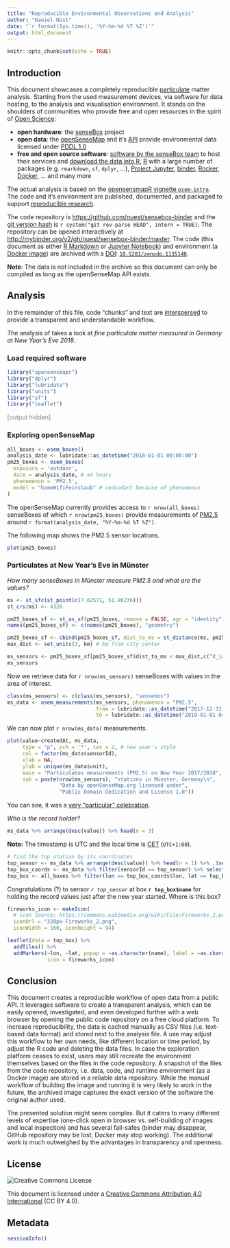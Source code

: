```yaml
---
title: "Reproducible Environmental Observations and Analysis"
author: "Daniel Nüst"
date: "`r format(Sys.time(), '%Y-%m-%d %T %Z')`"
output: html_document
---
```


```r
knitr::opts_chunk$set(echo = TRUE)
```

## Introduction

This document showcases a completely reproducible [particulate](https://en.wikipedia.org/wiki/Particulates) matter analysis.
Starting from the used measurement devices, via software for data hosting, to the analysis and visualisation environment.
It stands on the shoulders of communities who provide free and open resources in the spirit of [Open Science](https://en.wikipedia.org/wiki/Open_science):

- **open hardware**: the [senseBox](https://sensebox.de/en/) project
- **open data**: the [openSenseMap](https://opensensemap.org/) and it's [API](https://api.opensensemap.org/) provide environmental data licensed under [PDDL 1.0](http://opendatacommons.org/licenses/pddl/summary/)
- **free and open source software**: [software by the senseBox team](https://github.com/sensebox/) to host their services and [download the data into R](https://github.com/noerw/opensensmapR), [R](https://jupyter.org/) with a large number of packages (e.g. `rmarkdown`, `sf`, `dplyr`, ...), [Project Jupyter](https://jupyter.org/), [binder](https://mybinder.org/), [Rocker](https://www.rocker-project.org/), [Docker](https://docker.com/), ... and many more

The actual analysis is based on the [opensensmapR vignette `osem-intro`](https://noerw.github.io/opensensmapR/inst/doc/osem-intro.html).
The code and it's environment are published, documented, and packaged to support [reproducible research](https://doi.org/10.1045/january2017-nuest).

The code repository is [https://github.com/nuest/sensebox-binder](https://github.com/nuest/sensebox-binder) and the [git version hash](https://git-scm.com/docs/git-rev-parse) is `r system("git rev-parse HEAD", intern = TRUE)`.
The repository can be opened interactively at [http://mybinder.org/v2/gh/nuest/sensebox-binder/master](http://mybinder.org/v2/gh/nuest/sensebox-binder/master).
The code (this document as either [R Markdown](http://rmarkdown.rstudio.com/) or [Jupyter Notebook](https://nbformat.readthedocs.io/en/latest/)) and environment (a [Docker image](https://docs.docker.com/glossary/?term=image)) are archived with a [DOI](https://www.doi.org/): [`10.5281/zenodo.1135140`](https://doi.org/10.5281/zenodo.1135140).

**Note**: The data is not included in the archive so this document can only be compiled as long as the openSenseMap API exists.

## Analysis

In the remainder of this file, code "chunks" and text are [interspersed](https://en.wikipedia.org/wiki/Literate_programming) to provide a transparent and understandable workflow.

The analysis of takes a look at _fine particulate matter measured in Germany at New Year's Eve 2018_.

### Load required software

```r
library("opensensmapr")
library("dplyr")
library("lubridate")
library("units")
library("sf")
library("leaflet")
```

<span style="color: grey;">[output hidden]</span>

### Exploring openSenseMap

```r
all_boxes <- osem_boxes()
analysis_date <- lubridate::as_datetime("2018-01-01 00:00:00")
pm25_boxes <- osem_boxes(
  exposure = 'outdoor',
  date = analysis_date, # ±4 hours
  phenomenon = 'PM2.5',
  model = "homeWifiFeinstaub" # redundant because of phenomenon
)
```

The openSenseMap currently provides access to `r nrow(all_boxes)` senseBoxes of which `r nrow(pm25_boxes)` provide measurements of [PM2.5](https://www.umweltbundesamt.de/sites/default/files/medien/377/dokumente/infoblatt_feinstaub_pm2_5_en.pdf) around `r format(analysis_date, "%Y-%m-%d %T %Z")`.

The following map shows the PM2.5 sensor locations.

```r
plot(pm25_boxes)
```


### Particulates at New Year's Eve in Münster

_How many senseBoxes in Münster measure PM2.5 and what are the values?_

```r
ms <- st_sfc(st_point(c(7.62571, 51.96236)))
st_crs(ms) <- 4326

pm25_boxes_sf <- st_as_sf(pm25_boxes, remove = FALSE, agr = "identity")
names(pm25_boxes_sf) <- c(names(pm25_boxes), "geometry")

pm25_boxes_sf <- cbind(pm25_boxes_sf, dist_to_ms = st_distance(ms, pm25_boxes_sf))
max_dist <- set_units(3, km) # km from city center

ms_sensors <- pm25_boxes_sf[pm25_boxes_sf$dist_to_ms < max_dist,c("X_id", "name")]
ms_sensors
```

Now we retrieve data for `r nrow(ms_sensors)` senseBoxes with values in the area of interest.

```r
class(ms_sensors) <- c(class(ms_sensors), "sensebox")
ms_data <- osem_measurements(ms_sensors, phenomenon = "PM2.5", 
                             from = lubridate::as_datetime("2017-12-31 20:00:00"),
                             to = lubridate::as_datetime("2018-01-01 04:00:00"))
```

We can now plot `r nrow(ms_data)` measurements.

```r
plot(value~createdAt, ms_data, 
     type = "p", pch = '*', cex = 2, # new year's style
     col = factor(ms_data$sensorId), 
     xlab = NA, 
     ylab = unique(ms_data$unit),
     main = "Particulates measurements (PM2.5) on New Year 2017/2018",
     sub = paste(nrow(ms_sensors), "stations in Münster, Germany\n",
                 "Data by openSenseMap.org licensed under",
                 "Public Domain Dedication and License 1.0"))
```

You can see, it was a [very "particular" celebration](http://www.dw.com/en/new-years-eve-are-fireworks-harming-the-environment/a-41957523).

_Who is the record holder?_

```r
ms_data %>% arrange(desc(value)) %>% head(n = 3)
```

**Note:** The timestamp is UTC and the local time is [CET](https://en.wikipedia.org/wiki/CET) (`UTC+1:00`).

```r
# find the top station by its coordinates
top_sensor <- ms_data %>% arrange(desc(value)) %>% head(n = 1) %>% .$sensorId
top_box_coords <- ms_data %>% filter(sensorId == top_sensor) %>% select("lat", "lon") %>% slice(c(1))
top_box <- all_boxes %>% filter(lon == top_box_coords$lon, lat == top_box_coords$lat)
```

Congratulations (?) to sensor _`r top_sensor`_ at box **`r top_box$name`** for holding the record values just after the new year started.
Where is this box?

```r
fireworks_icon <- makeIcon(
  # icon source: https://commons.wikimedia.org/wiki/File:Fireworks_2.png
  iconUrl = "320px-Fireworks_2.png",
  iconWidth = 160, iconHeight = 94)

leaflet(data = top_box) %>% 
  addTiles() %>%
  addMarkers(~lon, ~lat, popup = ~as.character(name), label = ~as.character(name),
             icon = fireworks_icon)
```

## Conclusion

This document creates a reproducible workflow of open data from a public API.
It leverages software to create a transparent analysis, which can be easily opened, investigated, and even developed further with a web browser by opening the public code repository on a free cloud platform.
To increase reproducibility, the data is cached manually as CSV files (i.e. text-based data format) and stored next to the analysis file.
A use may adjust this workflow to her own needs, like different location or time period, by adjust the R code and deleting the data files.
In case the exploration platform ceases to exist, users may still recreate the environment themselves based on the files in the code repository.
A snapshot of the files from the code repository, i.e. data, code, and runtime environment (as a Docker image) are stored in a reliable data repository.
While the manual workflow of building the image and running it is very likely to work in the future, the archived image captures the exact version of the software the original author used.

The presented solution might seem complex.
But it caters to many different levels of expertise (one-click open in browser vs. self-building of images and local inspection) and has several fail-safes (binder may disappear, GitHub repository may be lost, Docker may stop working).
The additional work is much outweighed by the advantages in transparency and openness.

## License

<img alt="Creative Commons License" style="border-width:0" src="https://i.creativecommons.org/l/by/4.0/88x31.png" />

This document is licensed under a [Creative Commons Attribution 4.0 International ](https://creativecommons.org/licenses/by/4.0/) (CC BY 4.0).

## Metadata

```r
sessionInfo()
```

